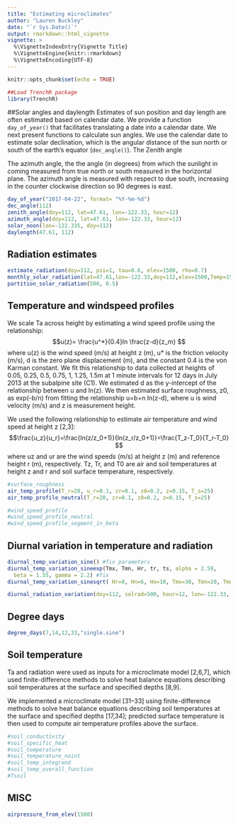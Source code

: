 ```yaml
---
title: "Estimating microclimates"
author: "Lauren Buckley"
date: "`r Sys.Date()`"
output: rmarkdown::html_vignette
vignette: >
  %\VignetteIndexEntry{Vignette Title}
  %\VignetteEngine{knitr::rmarkdown}
  %\VignetteEncoding{UTF-8}
---
```



```r
knitr::opts_chunk$set(echo = TRUE)
```

```r
##Load TrenchR package
library(TrenchR)
```

##Solar angles and daylength
Estimates of sun position and day length are often estimated based on calendar date. We provide a function `day_of_year()` that facilitates translating a date into a calendar date. We next present functions to calculate sun angles.  We use the calendar date to estimate solar declination, which is the angular distance of the sun north or south of the earth’s equator (`dec_angle()`). The Zenith angle


The azimuth angle, the the angle (in degrees) from which the sunlight in coming measured from true north or south measured in the horizontal plane. The azimuth angle is measured with respect to due south, increasing in the counter clockwise direction so 90 degrees is east.



```r
day_of_year("2017-04-22", format= "%Y-%m-%d")
dec_angle(112)
zenith_angle(doy=112, lat=47.61, lon=-122.33, hour=12)
azimuth_angle(doy=112, lat=47.61, lon=-122.33, hour=12)
solar_noon(lon=-122.335, doy=112)
daylength(47.61, 112)
```

## Radiation estimates
```r
estimate_radiation(doy=112, psi=1, tau=0.6, elev=1500, rho=0.7)
monthly_solar_radiation(lat=47.61,lon=-122.33,doy=112,elev=1500,Temp=15,Hr=50,P=50)
partition_solar_radiation(500, 0.5)
```

## Temperature and windspeed profiles
We scale Ta across height by estimating a wind speed profile using the relationship:
$$u(z)= \frac{u^*}{0.4}ln \frac{z-d}{z_m} $$
where u(z) is the wind speed (m/s) at height z (m), u* is the friction velocity (m/s), d is the zero plane displacement (m), and the constant 0.4 is the von Karman constant.    We fit this relationship to data collected at heights of 0.05, 0.25, 0.5, 0.75, 1, 1.25, 1.5m at 1 minute intervals for 12 days in July 2013 at the subalpine site (C1).  We estimated d as the y-intercept of the relationship between u and ln(z). We then estimated surface roughness, z0, as exp(-b/n) from fitting the relationship u=b+n ln(z-d), where u is wind velocity (m/s) and z is measurement height. 

We used the following relationship to estimate air temperature and wind speed at height z [2,3]:
$$\frac{u_z}{u_r}=\frac{ln(z/z_0+1)}{ln(z_r/z_0+1)}=\frac{T_z-T_0}{T_r-T_0} $$
where uz and ur are the wind speeds (m/s) at height z (m) and reference height r (m), respectively.  Tz, Tr, and T0 are air and soil temperatures at height z and r and soil surface temperature, respectively. 

```r
#surface_roughness
air_temp_profile(T_r=20, u_r=0.1, zr=0.1, z0=0.2, z=0.15, T_s=25)
air_temp_profile_neutral(T_r=20, zr=0.1, z0=0.2, z=0.15, T_s=25)
```

```r
#wind_speed_profile
#wind_speed_profile_neutral
#wind_speed_profile_segment_in_beta
```

## Diurnal variation in temperature and radiation

```r
diurnal_temp_variation_sine() #fix parameters
diurnal_temp_variation_sineexp(Tmx, Tmn, Hr, tr, ts, alpha = 2.59,
  beta = 1.55, gamma = 2.2) #fix
diurnal_temp_variation_sinesqrt( Hr=8, Hn=6, Ho=18, Tmx=30, Tmn=20, Tmn_p=22)
```

```r
diurnal_radiation_variation(doy=112, solrad=500, hour=12, lon=-122.33, lat=47.61)
```

## Degree days
```r
degree_days(7,14,12,33,"single.sine")
```

## Soil temperature
Ta and radiation were used as inputs for a microclimate model [2,6,7], which used finite-difference methods to solve heat balance equations describing soil temperatures at the surface and specified depths [8,9]. 

We implemented a microclimate model [31–33] using finite-difference methods to solve heat balance equations describing soil temperatures at the surface and specified depths [17,34]; predicted surface temperature is then used to compute air temperature profiles above the surface.



```r
#soil_conductivity
#soil_specific_heat
#soil_temperature
#soil_temperature_noint
#soil_temp_integrand
#soil_temp_overall_function
#Tsoil
```

## MISC
```r
airpressure_from_elev(1500)
```


